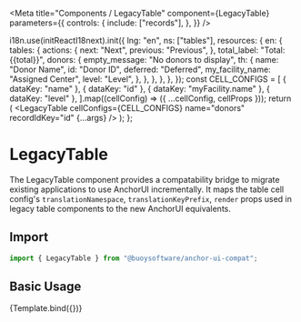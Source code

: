 

<Meta
  title="Components / LegacyTable"
  component={LegacyTable}
  parameters={{
    controls: {
      include: ["records"],
    },
  }}
/>

  i18n.use(initReactI18next).init({
    lng: "en",
    ns: ["tables"],
    resources: {
      en: {
        tables: {
          actions: {
            next: "Next",
            previous: "Previous",
          },
          total_label: "Total: {{total}}",
          donors: {
            empty_message: "No donors to display",
            th: {
              name: "Donor Name",
              id: "Donor ID",
              deferred: "Deferred",
              my_facility_name: "Assigned Center",
              level: "Level",
            },
          },
        },
      },
    },
  });
  const CELL_CONFIGS = [
    { dataKey: "name" },
    { dataKey: "id" },
    { dataKey: "myFacility.name" },
    { dataKey: "level" },
  ].map((cellConfig) => ({ ...cellConfig, cellProps }));
  return (
    <LegacyTable
      cellConfigs={CELL_CONFIGS}
      name="donors"
      recordIdKey="id"
      {...args}
    />
  );
};

# LegacyTable

The LegacyTable component provides a compatability bridge to migrate existing
applications to use AnchorUI incrementally. It maps the table cell config's
`translationNamespace`, `translationKeyPrefix`, `render` props used in legacy
table components to the new AnchorUI equivalents.

## Import

```javascript
import { LegacyTable } from "@buoysoftware/anchor-ui-compat";
```

## Basic Usage

<Canvas isColumn>
  <Story
    args={{
      records: [
        {
          name: "Jerry Seinfeld",
          id: 1,
          myFacility: { name: "Paris " },
          level: 1,
        },
        {
          name: "Cosmo Kramer",
          id: 2,
          myFacility: { name: "Paris " },
          level: 7,
        },
        {
          name: "Elaine Benes",
          id: 3,
          myFacility: { name: "Paris " },
          level: 4,
        },
        {
          name: "George Costanza",
          id: 4,
          myFacility: { name: "Paris " },
          level: 0,
        },
      ],
    }}
    name="Table with data"
  >
    {Template.bind({})}
  </Story>
</Canvas>
